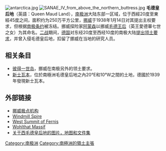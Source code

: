 {{unreferenced|time=2015-01-26T12:13:34+00:00}}
{{Expand|time=2018-03-25T10:41:22+00:00}}
{{noteTA
|G1=Country
|G2=PP
|G3=PoliticiansUK
}}
{{Infobox country
|conventional_long_name = 毛德皇后地
|native_name = ''Dronning Maud Land''
|common_name = 毛德皇后地
|image_flag = Flag of Norway.svg
|image_map = Antarctica, Norway territorial claim (Queen Maud Land, 2015).svg
|map_caption = {{map caption |location_color=红色 |region=[[南极洲|南极洲]] |region_color=白色}}
|latd= |latm= |latNS= |longd= |longm= |longEW=
|established_event1 = 吞并
|established_date1 = 1939年1月14日
|established_event2 = 新斯瓦比亚
|established_date2 = 1939年1月19日
|established_event3 = [[纳粹德国|纳粹德国]]投降日
|established_date3 = 1945年5月8日
|established_event4 = 成为属地
|established_date4 = 1957年6月21日
|established_event5 = [[南极条约体系|南极条约体系]]
|established_date5 = 1961年6月23日
|established_event6 = 扩张
|established_date6 = 2015年6月12日
|area_km2 = 2700000
|government_type = [[挪威海外领地|挪威海外领地]]宣称
|leader_title1 = 管辖
|leader_name1 = 挪威司法警察部
|sovereignty_type = 不被普遍承认的领土要求
|iso3166code=AQ
}}
[[File:antarctica.jpg|thumbnail]]
[[File:SANAE_IV_from_above_the_northern_buttress.jpg|thumb]]
'''毛德皇后地'''（英語：Queen Maud Land），[[南极洲|南极洲]]大陆东部一区域，位于西經20度至東經45度之间，面积约为250万平方公里，[[挪威|挪威]]于1938年1月14日对其提出主权要求，但根据[[南极条约体系|南极条约]]被冻结。挪威探险家[[罗尔德·阿蒙森|阿蒙森]]以挪威[[莫德王后_(挪威)|毛德王后]]（英王愛德華七世之女）为其命名。[[第二次世界大战|二战]]期间，[[納粹德國|德国]]对东经20度至西经10度的南极大陆[[新斯瓦比亚|提出领土要求]]，并曾入侵毛德皇后地，扣留了挪威在当地的研究人员。

== 相关条目 ==
* [[彼得一世岛|彼得一世岛]]，挪威在南极另外的领土要求。
* [[新斯瓦比亚|新士瓦本]]，位於南極洲毛德皇后地之內20°E和10°W之間的土地，德國於1939年發現新士瓦本。

== 外部链接 ==
{{Commons category|Dronning Maud Land}}
* [https://web.archive.org/web/20060214023512/http://npiweb.npolar.no/ 挪威极点机构]
* [http://www.alpinist.com/doc/ALP16/climbing-notes-libecki Windmill Spire] {{Wayback|url=http://www.alpinist.com/doc/ALP16/climbing-notes-libecki |date=20201228112451 }} 
* [http://www.alpinist.com/doc/ALP07/climbing-note-libecki West Summit of Fernis] {{Wayback|url=http://www.alpinist.com/doc/ALP07/climbing-note-libecki |date=20201228112511 }}
* [http://www.alpinist.com/doc/ALP03/climbing-note-pershin-vinogradsky Wohlthat Massif] {{Wayback|url=http://www.alpinist.com/doc/ALP03/climbing-note-pershin-vinogradsky |date=20201228112502 }}
* [https://web.archive.org/web/19991002121137/http://www.geocities.com/Yosemite/Trails/1453/wdml.htm 关于西毛德皇后地的图片，地图和文件集]

{{Outlying territories of European countries}}
{{Antarctic claims}}

[[Category:南极洲|Category:南极洲]]
[[Category:南極洲的領土主張|Category:南極洲的領土主張]]